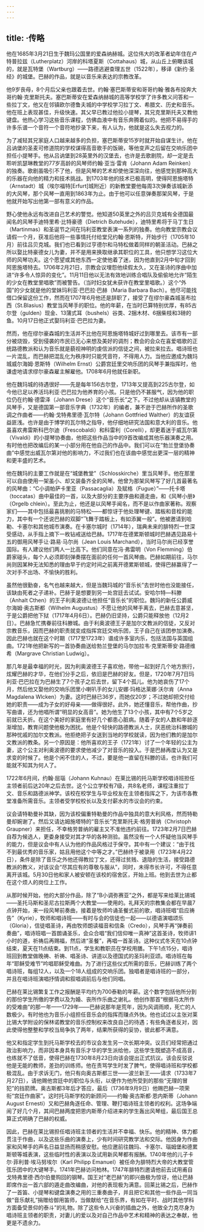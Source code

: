 ```yaml
---
---
---
```

title: ·传略
---




他在1685年3月21日生于魏玛公国里的爱森纳赫城。这位伟大的改革者幼年住在卢特普拉兹（Lutherplatz）河岸的科塔夏斯（Cottahaus）城，从山丘上俯瞰该城的，就是瓦特堡（Wartburg）——路德逃避查理五世（1522年），移译《新约·圣经》的城堡。巴赫的作品，就是以音乐来表达的宗教改革。

他9岁丧母，8个月后父亲也跟着去世。约翰·塞巴斯蒂安和哥哥约翰·雅各布投奔大哥约翰·克里斯托夫。塞巴斯蒂安在爱森纳赫城的高等学校学了许多教义问答和一些拉丁文，他又在邻镇欧尔德鲁夫城的中学校学习拉丁文、希腊文、历史和音乐。他在班上表现甚佳，升级快速。其父早已教过他拉小提琴，其兄克里斯托夫又教他键盘。他热心学习这些音乐课程，仿佛血液中有音乐奔腾着似的。他把不易得手的许多乐谱一个音符一个音符地抄录下来，有人认为，他就是这么失去视力的。

为了减轻其兄家庭人口越来越多的负担，塞巴斯蒂安15岁时就开始自谋生计。他在吕讷堡的圣麦可修道院的学校谋得高音歌手的饭碗，等他变声之后留在交响乐团中担任小提琴手。他从吕讷堡到28英里外的汉堡去，也许是去歌剧院，却一定是去聆听凯瑟琳教堂的77岁高龄的风琴师约翰·亚当·雷肯（Johann Adam Reinken）的独奏。歌剧虽吸引不了他，但是风琴的艺术却使他深深向往，他感觉到那种高大的乐器在向他的精力和技术挑战。到1703年他的技术已极高明，使得阿恩施塔特（Arnstadt）城（埃尔福特[Erfurt]城附近）的新教堂要他每周3次弹奏该城新添的大风琴，那个风琴一直用到1863年为止。由于他可以任意弹奏那架风琴，于是他就开始写出他第一部有意义的作品。

野心使他永远有改进自己艺术的警觉。他知道50英里之外的吕贝克城有全德国最闻名的风琴手迪特里希·比特豪德（Dietrich Butehude），迪特里希将于马丁生日（Martinmas）和圣诞节之间在玛利亚教堂表演一系列的独奏。他向教堂宗教会议请假一个月，获准后他将一些事情托付给堂兄约翰·恩斯特，开始步行（1705年10月）前往吕贝克城。我们也已看到过亨德尔和马特松做着同样的朝圣活动。巴赫之所以娶比特豪德女儿为妻，并不是用来换取继承其职位的工具，他只想学习这位大师的风琴功夫。这个愿望或其他东西一定使他着了迷，因为他直到2月中旬才回到阿恩施塔特去。1706年2月21日，宗教会议埋怨他续假太久，又在圣诗的序曲中加进“许多令人惊异的变化”。11月11日他以无法有效地训练合唱队及偷偷地允许“陌生的少女在教堂里唱歌”而被警告。（当时妇女犹未获许在教堂里唱歌。）这个“外国”的少女就是他的堂妹玛利亚·巴巴拉·巴赫（Maria Barbara Bach）。他尽可能找借口保留这份工作，然而在1707年6月他还是辞职了，接受了在缪尔豪森城圣布拉西（St.Blasius）教堂当风琴手的职位。他的年薪，在当时已算特别优厚，有85古尔登（gulden）现金、13蒲式耳（bushels）谷类、2捆木材、6捆柴枝和3磅的鱼。10月17日他正式娶玛利亚·巴巴拉为妻。

然而，他在缪尔豪森城的生活并不比他在阿恩施塔特城好过到哪里去。该市有一部分被烧毁，受到侵袭的市民已无心来想及美好的调剂；教会的会众在喜爱唱歌的正统路德教派和认为音乐就是藐视神明的虔信派的信徒之间，被拉来拉去。唱诗班也一片混乱，而巴赫把混乱化为秩序时只能凭音符，不得用人力。当他应邀成为魏玛城威尔海姆·恩斯特（Wilhelm Ernst）公爵宫廷里交响乐团的风琴手兼指挥时，他谦虚地请求缪尔豪森雇主解雇他。1708年6月他就任新职。

他在魏玛城的待遇很好——先是每年156古尔登，1713年又提高到225古尔登，如今他已足以养活玛利亚·巴巴拉为他养育的小孩。只是他仍不甚服气，因为他的职位仍在约翰·德雷泽（Johann Drese）这个“音乐长”之下。不过他却从该镇教堂的风琴手，又是德国第一部音乐字典（1732年）的编者，兼不逊于巴赫所作的圣歌调之作曲者——约翰·戈特弗里德·瓦尔特（Johann Gottfried Walther）的友谊获益匪浅。也许是由于博学的瓦尔特之指导，他仔细地研究法国和意大利的音乐。他虽喜欢弗雷斯科巴尔迪（Frescobaldi）和科雷利（Corelli），却更着迷于威瓦尔第（Vivaldi）的小提琴协奏曲，他把这些作品当中的9首改编成其他乐器演奏之用。有时他也把改编后的某一小部分用在他自己的作品中。我们可以在“勃兰登堡协奏曲”中感觉出威瓦尔第对他的影响力，不过我们也在该曲中感觉出更深一层的精神和更丰盛的艺术。

他在魏玛的主要工作就是在“城堡教堂”（Schlosskirche）里当风琴手。他在那里可以自由使用一架虽小、却又装备齐全的风琴。他曾为那架风琴写了好几首最著名的风琴曲：“C小调帕萨卡里亚（Passacaglia）及赋格（Fugue）”——托卡塔（toccatas）曲中最佳的一首，以及大部分的主要序曲和遁走曲，和《风琴小册》（Orgelb chlein）。至此为止，他还是以风琴手闻名，而不是以作曲家著称。观察家们——其中包括最喜挑剔的马特松——都惊讶于他处理琴键、踏板和音栓的能力，其中有一个还说巴赫的双脚“飞舞于踏板上，有如添翼一般”。他被邀请到哈勒、卡塞尔和其他城市演奏。在卡塞尔城时（1714年），瑞典未来的腓特烈一世深受感动，从手指上摘下一枚钻戒送给巴赫。1717年在德累斯顿城时巴赫遇见路易十五的御用风琴手让·路易·马尔尚（Jean Louis Marchand），当时马尔尚已经享誉国际。有人建议他们两人一比高下。他们同意在冯·弗雷明（Von Flemming）伯爵家碰头，每个人必须即刻弹奏摆在面前的任何一首风琴曲。巴赫如期前往，马尔尚则因某种无法知悉的理由早于约定时间之前离开德累斯顿城，使得巴赫赢得了一次对手不出场、不愉快的胜利。

虽然他很勤奋，名气也越来越大，但是当魏玛城的“音乐长”去世时他也没能接任，该缺由死者之子递补。巴赫于是想要到另一处宫廷去试试。安哈尔特—科滕（Anhalt Cthen）的王子利奥波德让他担任“音乐长”的职位。魏玛的新任公爵威尔海姆·奥古斯都（Wilhelm Augustus）不愿让他的风琴手离去，巴赫去意甚坚，于是公爵把他下狱（1717年4月6日）。巴赫仍旧坚持，公爵只能释放他（12月2日）。巴赫急忙携眷前往科滕城。由于利奥波德王子是加尔文教派的信徒，又反对宗教音乐，因而巴赫的职责就变成指挥宫廷交响乐团，王子自己在该团参加演奏。因此巴赫也就在这个时期（1717至1723年）谱成许多室内乐，包括法国与英国组曲。1721年他把新写的一首协奏曲送给勃兰登堡的马尔加拉韦·克里斯蒂安·路德维希（Margrave Christian Ludwig）。

那几年是最幸福的时光，因为利奥波德王子喜欢他，带他一起到好几个地方旅行，炫耀巴赫的才华，在他们分手之后，依旧是巴赫的好友。但是，1720年7月7日玛利亚·巴巴拉在为巴赫生了7个孩子之后去世，留下4个孤儿。他为她哀伤了17个月，然后他又娶他的交响乐团里小喇叭手的女儿安娜·玛格达莱娜·沃尔肯（Anna Magdalena Wlcken）为妻。这时巴赫已36岁，而她仅20岁；不过她却把交付给她的职责——成为子女的好母亲——做得很好。此外，她还懂音乐，帮他作曲，抄写曲谱，还为他唱所谓“明显的女高音”。她为他生了13个小孩，其中有7个5岁之前就已夭折。在这个美好的家庭里有好几个都患心脏病。随着子女的人数和年龄逐渐增加，教育问题使他极为困扰。他是个轻快的路德教派人士，厌恶统治科滕城的那种忧戚的加尔文教派。他拒绝把子女送到当地的学校就读，因为他们教的是加尔文教派的教条。另一个原因是：他所喜欢的王子（1721年）讨了一个年轻的公主为妻，这个公主对利奥波德的要求使他减少了对音乐的投入。于是巴赫再度认为又是求变的时候了。他是个闲不住的人，不过，要是他一直留在科滕的话，也许我们可能就不知其为何人了。

1722年6月间，约翰·屈瑙（Johann Kuhnau）在莱比锡的托马斯学校唱诗班担任主领者前后达20年之后去世。这个公立学校有7级，共8名老师，课程注重拉丁文、音乐和路德派神学。该校在校学生与毕业校友在主领者指挥之下，为该市各教堂准备所需音乐。主领者受学校校长以及支付薪水的市议会的约束。

议会请特勒曼补其缺，因为该校偏重特勒曼的作品中独具的意大利风格，然而特勒曼却婉谢了。然后又请达姆施塔特的“音乐长”克里斯托夫·格劳普纳（Christoph Graupner）来担任，不幸格劳普纳的雇主又不准他违约前往。1723年2月7日巴赫自荐为候选人，更委身接受对其才华的各种测验。虽然没有一个人怀疑他当风琴手的能力，但是议会中有人认为他的作品风格过于保守。其中有一个建议：“由于找不到最优秀的音乐家，姑且用他这个中等之才。”巴赫终于被录用（1723年4月22日），条件是除了音乐之外他还得教拉丁文，还得过贫贱、退隐的生活，接受路德教派的教义，对该议会“尽其应有的尊敬与服从”，同时，未得市长许可，不得任意离开该城。5月30日他和家人被安顿在该校的宿舍区，开始上班。他到去世为止都在这个烦人的岗位上工作。

从那时候开始，他的大部分作品，除了“B小调弥赛亚”之外，都是写来给莱比锡城——圣托马斯和圣尼古拉斯两个大教堂——使用的。礼拜天的宗教集会都在早晨7点钟开始，来一段风琴前奏曲，接着是牧师吟诵圣餐式前的歌，唱诗班唱“启应祷告”（Kyrie），牧师和唱诗班——有时与会的信徒也一起——以德语演唱颂乐（Gloria），信徒唱圣诗，再由牧师朗读福音和信条（Credo），风琴手再“弹奏前奏曲”，唱诗班唱一首朗诵圣乐，会众合唱“我们信仰唯一真神”这首圣诗，牧师讲1小时的道，祈祷后再赐福，然后进“圣餐”，再唱一首圣诗。这种仪式冬天在10点钟结束，夏天在11点结束。到11点，学生和教职员在学校用膳。下午1点15分，唱诗班回到教堂做晚祷、祈祷、唱圣诗、讲道以及德国式的圣玛利亚颂。唱诗班在每年“耶稣受难节”吟唱耶稣受难曲。为了进行这些仪式所需的音乐，巴赫训练了两个唱诗班，每组12人，以及一个18人组成的交响乐团。独唱者是唱诗班的一部分，并且在唱诗班演唱抒情调和叙唱调前后与他们同唱。

巴赫在莱比锡繁复工作之报酬是平均约为700泰勒的年薪。这个数字包括他所分到的那份学生所缴的学费以及为婚、丧所作乐曲之谢礼。他创作那首“根据马太所作的受难曲”的那一年——1729年——巴赫说那年是荒年，因为风调雨顺，死亡的人数极少。有时他也为音乐小组担任音乐会的指挥而赚点外快。他也试过以主张对莱比锡大学附设的保林诺教堂的音乐控制权来改良自己的待遇；有些角逐者反对，因此使得他整整和学校当局争执了两年，结果所获得的妥协，彼此都不满意。

他又和指定学生到托马斯学校去的市议会发生另一次长期冲突。议员们经常把通过政治影响力，而非因本身具有音乐才华的学生派给他，这些学生既塑造不成高音，也练就不了低音，使得巴赫在1730年8月23日向该会提出正式抗议。该会反驳说他是无能的教师，差劲的训练师。他在责骂学生时发了脾气，使得唱诗班和学校都极混乱。由于求诉无门，他只有向奥古斯都三世——波兰新王——请求（1733年7月27日），请他赐他宫廷中的职位与头衔，以便作为他所受到的那些“无理的冒犯”的挡箭牌。奥古斯都3年后才答应，最后（1736年9月9日）他赐巴赫一项荣衔“宫廷作曲家”。这时托马斯学校的新顾问——约翰·奥古斯都·恩内斯蒂（Johann August Ernesti）又和巴赫角逐任命、管理、鞭打唱诗班主领者的权利。这场争端闹了好几个月，其间巴赫两度把恩内斯蒂介绍进来的学生轰出风琴组，最后国王总算正式明确了巴赫的权威。

因此，巴赫在莱比锡担任唱诗班主领者的生活并不幸福、快乐。他的精神、体力都贯注于作曲，以及这些乐曲的演奏上，少有时间研究教学法和交际。他因身为作曲家和风琴手的声名日益显扬而稍感安慰。他应邀前往魏玛、卡塞尔、瑙姆堡和德累斯顿等城表演，这些临时性的表演以及试用新风琴都有报酬。1740年他的儿子卡尔·菲利普·埃马努埃尔（Karl Philipp Emanuel）被任命为腓特烈大帝的大教堂管弦乐团中的大键琴手。1741年巴赫访问柏林。1747年腓特烈邀请他前去试用甫自戈特弗里德·西尔伯曼购回的钢琴。国王对“老巴赫”的即兴曲极为惊讶，他让巴赫即席作出一首六部的遁走曲改编曲，对他的表现极为满意。回莱比锡之后，巴赫作了一首笛、小提琴和键盘演奏之用的三重奏曲子，并且把它和其他一些作品一同当做“音乐献礼”捐赠给御用笛师，当做献给“在音乐界，有如在平时、战时其他学科方面备受景仰的泰斗”的礼物。除了这些令人兴奋的插曲之外，他致全力克尽身为唱诗班主领者的职责，对妻儿的爱以及对自己作品中艺术和精神的表达之奉献，他更是不遗余力。
